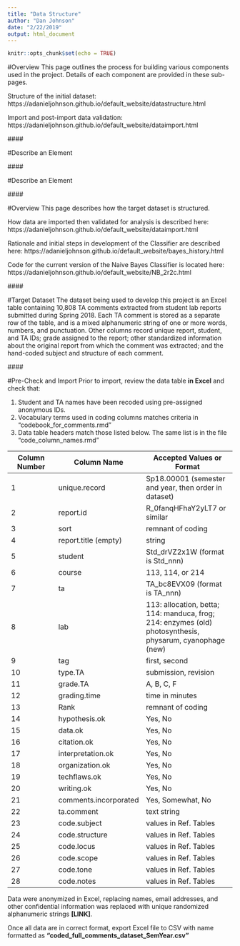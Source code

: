 ```yaml
---
title: "Data Structure"
author: "Dan Johnson"
date: "2/22/2019"
output: html_document
---
```


```r
knitr::opts_chunk$set(echo = TRUE)
```

#Overview
This page outlines the process for building various components used in the project. Details of each  component are provided in these sub-pages.

Structure of the initial dataset: https://adanieljohnson.github.io/default_website/datastructure.html

Import and post-import data validation: https://adanieljohnson.github.io/default_website/dataimport.html

####\  

#Describe an Element


####\  

#Describe an Element


####\  


#Overview
This page describes how the target dataset is structured.  

How data are imported then validated for analysis is described here: https://adanieljohnson.github.io/default_website/dataimport.html

Rationale and initial steps in development of the Classifier are described here: https://adanieljohnson.github.io/default_website/bayes_history.html

Code for the current version of the Naive Bayes Classifier is located here:
https://adanieljohnson.github.io/default_website/NB_2r2c.html

####\  

#Target Dataset
The dataset being used to develop this project is an Excel table containing 10,808 TA comments extracted from student lab reports submitted during Spring 2018. Each TA comment is stored as a separate row of the table, and is a mixed alphanumeric string of one or more words, numbers, and punctuation. Other columns record unique report, student, and TA IDs; grade assigned to the report; other standardized information about the original report from which the comment was extracted; and the hand-coded subject and structure of each comment.

####\  

#Pre-Check and Import
Prior to import, review the data table **in Excel** and check that:

1.  Student and TA names have been recoded using pre-assigned anonymous IDs.
2.  Vocabulary terms used in coding columns matches criteria in "codebook_for_comments.rmd"
3.  Data table headers match those listed below. The same list is in the file "code_column_names.rmd"

Column Number|Column Name|Accepted Values or Format
------------|----------------------|-----------------------
1|unique.record|Sp18.00001 (semester and year, then order in dataset)
2|report.id|R_0fanqHFhaY2yLT7 or similar
3|sort|remnant of coding
4|report.title (empty)|string
5|student|Std_drVZ2x1W (format is Std\_nnn)
6|course|113, 114, or 214
7|ta |TA_bc8EVX09 (format is TA\_nnn)
8|lab|113: allocation, betta; 114: manduca, frog; 214: enzymes (old) photosynthesis, physarum, cyanophage (new)
9|tag|first, second
10|type.TA|submission, revision
11|grade.TA|A, B, C, F
12|grading.time|time in minutes
13|Rank|remnant of coding
14|hypothesis.ok|Yes, No
15|data.ok|Yes, No
16|citation.ok|Yes, No
17|interpretation.ok|Yes, No
18|organization.ok|Yes, No
19|techflaws.ok|Yes, No
20|writing.ok|Yes, No
21|comments.incorporated|Yes, Somewhat, No
22|ta.comment|text string
23|code.subject|values in Ref. Tables
24|code.structure|values in Ref. Tables
25|code.locus|values in Ref. Tables
26|code.scope|values in Ref. Tables
27|code.tone|values in Ref. Tables
28|code.notes|values in Ref. Tables


Data were anonymized in Excel, replacing names, email addresses, and other confidential information was replaced with unique randomized alphanumeric strings **[LINK]**. 


Once all data are in correct format, export Excel file to CSV with name formatted as **"coded_full_comments_dataset_SemYear.csv"**
